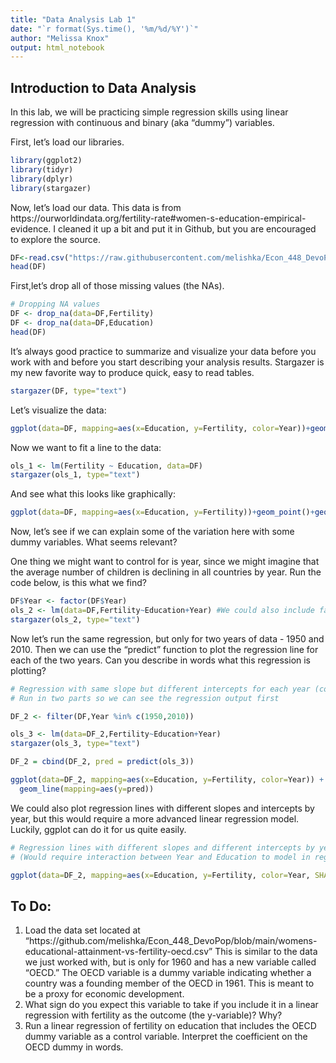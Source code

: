 ```yaml
---
title: "Data Analysis Lab 1"
date: "`r format(Sys.time(), '%m/%d/%Y')`"
author: "Melissa Knox"
output: html_notebook
---
```


## Introduction to Data Analysis
In this lab, we will be practicing simple regression skills using linear regression with continuous and binary (aka "dummy") variables.

First, let's load our libraries.

```r
library(ggplot2)
library(tidyr)
library(dplyr)
library(stargazer)
```

Now, let's load our data. This data is from https://ourworldindata.org/fertility-rate#women-s-education-empirical-evidence. I cleaned it up a bit and put it in Github, but you are encouraged to explore the source.

```r
DF<-read.csv("https://raw.githubusercontent.com/melishka/Econ_448_DevoPop/main/womens-educational-attainment-vs-fertility.csv", header= TRUE, sep=",")
head(DF)
```

First,let's drop all of those missing values (the NAs).
```r
# Dropping NA values
DF <- drop_na(data=DF,Fertility)
DF <- drop_na(data=DF,Education)
head(DF)
```

It's always good practice to summarize and visualize your data before you work with and before you start describing your analysis results. Stargazer is my new favorite way to produce quick, easy to read tables.
```r
stargazer(DF, type="text")
```

Let's visualize the data:


```r
ggplot(data=DF, mapping=aes(x=Education, y=Fertility, color=Year))+geom_point()
```

Now we want to fit a line to the data:

```r
ols_1 <- lm(Fertility ~ Education, data=DF)
stargazer(ols_1, type="text")
```

And see what this looks like graphically:
```r
ggplot(data=DF, mapping=aes(x=Education, y=Fertility))+geom_point()+geom_smooth(method=lm, formula=y~x, se=TRUE)+ggtitle("Total Fertility versus Mean Years of Education for Women by Country")
```
Now, let's see if we can explain some of the variation here with some dummy variables. What seems relevant?

One thing we might want to control for is year, since we might imagine that the average number of children is declining in all countries by year.  Run the code below, is this what we find?
```r
DF$Year <- factor(DF$Year)
ols_2 <- lm(data=DF,Fertility~Education+Year) #We could also include factor(Year) in the regression and skip the first line of code above.
stargazer(ols_2, type="text")
```
Now let's run the same regression, but only for two years of data - 1950 and 2010. Then we can use the "predict" function to plot the regression line for each of the two years. Can you describe in words what this regression is plotting? 
```r
# Regression with same slope but different intercepts for each year (confine to two years)
# Run in two parts so we can see the regression output first

DF_2 <- filter(DF,Year %in% c(1950,2010))

ols_3 <- lm(data=DF_2,Fertility~Education+Year)
stargazer(ols_3, type="text")
```

```r
DF_2 = cbind(DF_2, pred = predict(ols_3))

ggplot(data=DF_2, mapping=aes(x=Education, y=Fertility, color=Year)) + geom_point() + 
  geom_line(mapping=aes(y=pred))
```
We could also plot regression lines with different slopes and intercepts by year, but this would require a more advanced linear regression model. Luckily, ggplot can do it for us quite easily.

```r
# Regression lines with different slopes and different intercepts by year
# (Would require interaction between Year and Education to model in regression)

ggplot(data=DF_2, mapping=aes(x=Education, y=Fertility, color=Year, SHAPE=Year))+geom_point()+geom_smooth(method=lm, fill=NA)
```

## To Do:
1. Load the data set located at "https://github.com/melishka/Econ_448_DevoPop/blob/main/womens-educational-attainment-vs-fertility-oecd.csv" 
This is similar to the data we just worked with, but is only for 1960 and has a new variable called "OECD." The OECD variable is a dummy variable indicating whether a country was a founding member of the OECD in 1961. This is meant to be a proxy for economic development.
2. What sign do you expect this variable to take if you include it in a linear regression with fertility as the outcome (the y-variable)? Why?
3. Run a linear regression of fertility on education that includes the OECD dummy variable as a control variable. Interpret the coefficient on the OECD dummy in words.